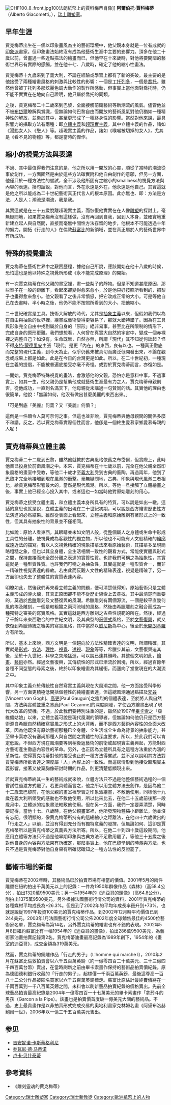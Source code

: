 {{article issues
|
{{Expert|time=2011-01-16}}
{{Copyedit|time=2010-04-12T02:20:25+00:00}}
{{Tone|time=2010-04-12T02:20:25+00:00}}
}}

[[File:CHF100_8_front.jpg|thumb]]100法朗紙幣上的賈科梅蒂肖像]]
'''阿爾伯托·賈科梅蒂'''（Alberto Giacometti，{{bd|1901年|10月10日|1966年|1月1日|catIdx=G}}），[[瑞士|瑞士]][[雕塑家|雕塑家]]。

==早年生涯==
賈克梅蒂出生在一個以印象畫風為主的藝術環境中，他父親本身就是一位有成就的[[印象派|印象派]]畫家。但印象畫法始終沒有成為他藝術生涯中主要的影響力。頂多在他二十歲以前，曾畫過一些近點描法的繪畫而已，但他早在十來歲時，對他將要開闊的藝術世界已有實際的感觸，並在他十七、八歲時，確定了他的縮小性畫法。

賈克梅蒂十九歲來到了義大利，不論在經驗或學習上都有了新的突破。最主要的是他接受了兩種繪畫風格的刺激與比較性的影響：一個是[[丁托列多|丁托列多]]，一個是[[喬托|喬托]]。雖然他曾被丁托列多那炫麗色調大動作的製作所感動，但事實上當他面對喬托時，仍不能不實實在在地向自己證明，他只屬於喬托的同類。

之後，賈克梅蒂二十二歲來到巴黎，全面接觸前衛藝術等新潮流的風氣。儘管他並不被[[安托万·布德尔|布岱爾]]瞭解與賞識，但無論如何巴黎自由而開放的藝術風氣對他仍猶如一種精神性的解放，並樂於其中，甚至更形成了一種終身性的影響。當然對他來說，最具影響力的攝取方法有兩種：即[[立體主義|立體主義]]和[[超現實主義|超現實主義]]。其中立體主義的作品，諸如《湯匙女人》、《戀人》等。超現實主義的作品，諸如《喉嚨被切掉的女人》，尤其是《看不見的物體》等，都是當時的傑作。

==縮小的視覺方法與表達==
不過、其中最值得我們注意的是，他之所以用一開放的心靈，順從了當時的潮流從事於創作，一方面固然是由於這些方法確實附和他自由創作的意願，但另一方面，他僅只於一種方法性的嘗試，全不涉及他所固有之縮小的smallness的視覺方法與內容的表達。換句話說，對他而言，外在永遠是外在，他永遠是他自己。其實這就是他之所以能成為二十世紀藝術真正代言人的根本原因。此亦無也、即：方法是方法，人是人；潮流是潮流，我是我。

其實這就是在三十五歲脫離超現實主義，而恢復他實實在在人像[[雕塑|雕塑]]的探討上。毫無疑問地，如果賈克梅蒂沒有這樣做，沒有再回到自我，回到人本身，並確實地重新建立起人與自然間，直接而毫無中間性方法存留的地步，他根本不可能透過十年的努力，開拓《行走的人》在倫敦[[蘇富比|蘇富比]]的新領域，並在真正屬於人的藝術世界中有所成功。

==特殊的視覺畫法==
賈克梅蒂在藝術世界中之艱困歷程，據他自己所說，應該開始在他十八歲的時候，恐怕這也是他以特殊之視覺所形成《永不能完成原理》的開始。

有一次賈克梅蒂在他父親的畫室裡，畫一些梨子的靜物。但是不知道甚麼原因，那些梨子在一般的距離下，看起來卻變得愈來愈小，於是他只好按照所看到的，把梨子也畫得愈來愈小。他父親看了之後非常憤怒，把它改成正常的大小。可是等他自己在去畫時，半小時之後，他仍不能不按照所看到的大小，把他縮小。

二十世紀確實是工具。技術大解放的時代，尤其是[[抽象主義|抽象主義]]以來，但假如我們以為在自由與抽象的世界裡，繪畫或藝術變得更容易了，那就大錯特錯了。因為在工具與形象完全自由中找到屬於自身的「原形」絕非易事，甚至比在所限制的情形下，完成自身的原形更難。我們想想看，人何曾在真實大自然的宇宙中，變成一個赤裸裸之完整自己？如沒有，生命既無，自然亦無，所謂「現代」其不知從何談起？怪不得[[皮特·蒙德里安|皮特·蒙德里安]]主張「現代」是更「內在」的東西，良有以也。一種真正徹底而完整的現代主義，到今天為止，似乎仍舊未被真切而廣泛低開發出來，不論在觀念或成果上都是如此。此是在今日的台灣更是如此。所以，在二十世紀初，一種現在主義的提倡，不能被普遍底接受亦毫不奇怪。或對於賈克梅蒂而言，亦復如是。

一開始，賈克梅蒂特殊視覺的畫法，會激怒他的父親，恐怕亦是意料中事。不過事實上，如其一生，他父親仍是幫助他成就藝術生涯最有力之人。賈克梅蒂母親則否，從他成功，一直到名滿天下，他母親從未講過一句贊同的話。其實他的理由也很簡單，他說：「無論如何，他沒有做出甚麼美麗的東西出來。」

「可是到底『美麗』何義？又『美麗』何價？」

這倒是一件頗令人莫可奈何之事。但這也並非說，賈克梅蒂與他母親間的關係多麼不和諧。反之，若以賈克梅蒂實際個性而言，他卻是一個終生愛慕家鄉愛慕母親的人呢！

==賈克梅蒂與立體主義==

賈克梅蒂二十二歲到巴黎，雖然他就教於古典風格依舊之布岱爾，但實際上，此時他業已投身於前衛風潮之中。本來，賈克梅蒂在十七歲以前，完全在他父親全然印象風格的畫室中受教，等他二十歲才至[[義大利|義大利]]受到古典的薰陶。再過兩年，他到了[[巴黎|巴黎]]才完全地接觸到現在風潮的衝擊。毫無疑問地，古典，印象與現代風潮三者相比，給賈克梅蒂影響最大的，當然是現代風潮。所以，等他一旦接觸了立體繪畫之後，事實上他已經全心投入其中，或者這也一如當時他對原始雕刻的用心。

賈克梅蒂之接受立體主義，和立體主義本身所具有的特質，可以說是如出一轍。這話的意思也就是說，立體主義的出現在二十世紀初期，可以說是西方繪畫歷史性方法演進的必然結果。雖然從表面上看起來，立體主義和原始雕刻有著形式上的一致性，但其具有抽象性的背景並不僅相同。

比如說：原始人看東西，其眼睛並未如文明人般，從整個屬人之身體或生命中形成工具性的分離，使視覺成為客觀性的獨立物，所以他也不可能有人文般精確的[[輪廓|輪廓]]或遠近法的描寫。若以人文視覺精確的現象描摹法來看原始藝術，其描摹多呈現簡略粗糙之象，但也以其全身體，全生活相關一致性的觀看方式，常能使實體與形式之間，保持直接而未全然分離之表達的實質性質。也許我們可稱之為抽象性，其實這就是一種型質性質。也許我們可稱之為抽象性，其實這就是一種形質合一，而非一精確性視覺表達的緣故。若由此而反觀人文性的精確表達，視覺是精確了，另一方面卻也失去了整體性的實質表達內容。

明瞭如此，然後我們再來看立體主義的問題，便可清楚低得知，原始藝術只是立體主義形成的導火線，其真正原因卻不能不從歷史線索上去尋找，其中最清楚而重要的，莫過於[[希臘|希臘]]雕刻及文藝復興的風潮。希臘雕刻有兩個源流，一個是較平直幾何風的埃及雕刻，一個是較粗獷之兩河流域的風格，然後由希臘雕刻之融合而成為一種獨特之審美的寫實風格。其實這就是西方雕刻之古典性規範的所在。然後，經過了千餘年來東西融合的中世紀文明，及其典型的[[哥德式|哥德式]]風格，至於[[文藝復興|文藝復興]]，就又恢復到希臘傳統之審美的寫實風格，其中當然以[[威尼斯|威尼斯]]為中心，後至於[[米開朗基羅|米開朗基羅]]方有所改。

所以，基本上來說，西方文明是一個趨向於方法性精確表達的文明，所謂精確，其實就是[[形式|形式]]、[[方法|方法]]、[[理性|理性]]、[[視覺|視覺]]、[[透視|透視]]、[[現象|現象]]等等，希臘步其前，文藝復興追其後，至於十九世紀，科學之突飛猛進，可以說已達其顛峰。其整個文明如此，[[繪畫|繪畫]]、[[藝術|藝術]]亦然。經過文藝復興，其傳統性的形式已漸流於困境，所以，經過百餘年各種不同型態的尋索之後，終於以印象繪畫為其緩衝，而邁向了堂堂現在的大潮流之中。

其中印象主義介於傳統性自然寫實主義與現在大風潮之間，他一方面接受科學影響，另一方面更積極低開括個體性的純繪畫表達，但這總風潮通過點描及[[文森特·梵高|梵谷]][Vincent van Gogh]、[[保羅·高更|高更]][Paul Gauguin]之強烈的個體表達，至於將人與自然間，方法與實體並重之[[塞尚|塞尚]][Paul Cezanne]的深度開發，才使西方繪畫出現了現代大改革的契機。不過，於此我們要特別注重的是，雖然於1907年[[畢卡索|畢卡索]]之「亞維儂姑娘」以來，立體主義可說是現代風潮的領導者，但無論如何他仍只是西方藝術源自希臘自然精確寫實風之形式上的大背叛，而不是西方藝術內容性的全面大改革，因為他既沒有原始藝術那種已全身體、全生活或全生命為背景的抽象能力，甚至畢卡索亦沒有塞尚那種人與自然間之實體性的深度要求，所以，於此我們可以肯定低說，不但西方現在風潮要等到稍後返藝術的前衛或超現實主義興起，方能對西方藝術產生徹底內容性的革命。另外，也正因為立體所具有之這種方法重於內涵的革新性，使得賈克梅蒂對他的接受也止於一種方法得嘗試，並不足以說明其方法對賈克梅蒂所欲表達之深度屬「人」內容上的一致性。而這總情形到他接受超現實主義影響，接著又放棄胸像研討時期的作品，則更清楚低顯現出來。

若就賈克梅蒂終其一生的藝術成就來說，立體方法只不過是他整個藝術過程的一個嘗試性過渡方式罷了。若更具體而言之，他之所以用立體方法去創作，是因為他二十二歲去巴黎前，在他父親的畫室裡學習之印象派繪畫，不敷他使用，同樣他十九歲在義大利所領受的感動也不敷他使用，所以比來比去，在他二十五歲前後那一段歲月中，立體派的抽象畫法較敷他使用。但在另一方面，我們一定要弄清楚，同時要記得，當他十七、八歲時，在他父親畫室裡，他所發現物體縮小距離法，他並沒有忘記。很明顯的，像賈克梅蒂所持有的這總縮小之距離法，在他四十六歲做出的「行走之人」以前，並沒有得到充分而有獨特意義的發揮，但無論如何、這卻是賈克梅蒂所以是賈克梅蒂之真義與方法所寄。所以，在他二十到四十歲這段期間，他應用立體等方法只不過是他早期印象與古典方法不足敷用罷了。等他三十五歲之後對他自身的內容與方法果有所確定，那麼事實上，他在巴黎學到的時潮與方法，也只不過是賈克梅蒂對他自身果有所確認確知之一種方法性的反證罷了。

==藝術市場的新寵==
賈克梅蒂在2002年時，其藝術品已於拍賣市場有相當的價值。2001年5月的兩件雕塑在紐約拍出千萬美元以上的記錄：一件為1950年群像作品《森林》（高58.4公分），拍出1320萬9500美元；另一件1954年的《迪亞哥的頭像》（高64.8公分），則拍出1375萬9500美元。另外根據法國藝術行情公司的資料，2001年賈克梅蒂的各種媒材平均成長為+26.3%。但是到了2002年的平均年成長率竄升到+73%。也就是說從1997年投資100美元的賈克梅蒂作品，到2002年12月時平均價值已到244美元。2003年1月法國藝術行情公司公佈2002年度全球銷售最佳的4500位藝術家名單，賈克梅蒂為第14名。另外賈克梅蒂的繪畫也有不錯的表現。2002年5月8日紐約蘇富比有一幅1954年的《迪亞哥的畫像》，拍出286萬9500美元，為藝術家油畫拍賣記錄第2名。賈克梅蒂油畫最高記錄為1989年創下，1954年的《畫室的迪亞哥》，成交金額為319萬美元。

然而，賈克梅蒂的銅雕作品「行走的男子」（L'homme qui marche I），2010年2月在蘇富比倫敦拍賣會以六千五百萬英鎊（約一億零四百二十萬美元、三十三億四千四百萬台幣）賣出，在當時刷新之前由畢卡索畫作保持的藝術品拍賣價紀錄。原為德國德利銀行收藏的「行走的男子」，起標價一千兩百萬英鎊，最後這尊高一百八十二公分作品被匿名買家以六千五百萬英鎊標走。蘇富比原估計最終賣價將在一千兩百萬到一千八百萬英鎊之間，未料會以刷新藝品拍賣紀錄的價格賣出。先前全球藝品拍賣最高紀錄是2004年一億零四百一十七萬美元的畢卡索畫作「拿菸斗的男孩（Garcon a la Pipe）。該畫也是拍賣價首度破一億美元大關的藝術品。不過，史上最貴畫作是以非拍賣形式完成交易的奧地利畫家克林姆名畫《阿黛布洛赫鮑爾一世》，2006年以一億三千五百萬美元售出。

== 参见 ==
* [[吉安妮诺·卡斯蒂格利尼|吉安妮诺·卡斯蒂格利尼]]
* [[乔瓦尼·德·马蒂诺|乔瓦尼·德·马蒂诺]]
* [[卢卡·贝什泰蒂|卢卡·贝什泰蒂]]

==參考資料==
*《雕刻靈魂的賈克梅蒂》

{{Authority control}}
[[Category:瑞士雕塑家|Category:瑞士雕塑家]]
[[Category:瑞士新教徒|Category:瑞士新教徒]]
[[Category:歐洲紙幣上的人物|Category:歐洲紙幣上的人物]]